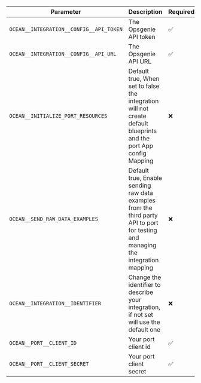 | Parameter                               | Description                                                                                                        | Required |
| --------------------------------------- | ------------------------------------------------------------------------------------------------------------------ | -------- |
| `OCEAN__INTEGRATION__CONFIG__API_TOKEN` | The Opsgenie API token                                                                                             | ✅       |
| `OCEAN__INTEGRATION__CONFIG__API_URL`   | The Opsgenie API URL                                                                                               | ✅       |
| `OCEAN__INITIALIZE_PORT_RESOURCES`      | Default true, When set to false the integration will not create default blueprints and the port App config Mapping | ❌       |
| `OCEAN__SEND_RAW_DATA_EXAMPLES`             | Default true, Enable sending raw data examples from the third party API to port for testing and managing the integration mapping                                       | ❌       |
| `OCEAN__INTEGRATION__IDENTIFIER`        | Change the identifier to describe your integration, if not set will use the default one                            | ❌       |
| `OCEAN__PORT__CLIENT_ID`                | Your port client id                                                                                                | ✅       |
| `OCEAN__PORT__CLIENT_SECRET`            | Your port client secret                                                                                            | ✅       |
